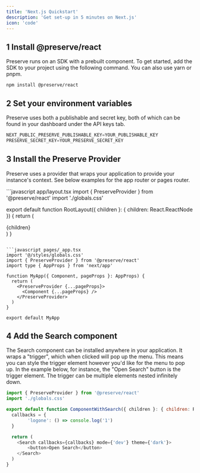 ```yaml
---
title: 'Next.js Quickstart'
description: 'Get set-up in 5 minutes on Next.js'
icon: 'code'
---
```


## 1 Install @preserve/react

Preserve runs on an SDK with a prebuilt component. To get started, add the SDK to your project using the following command. You can also use yarn or pnpm.

```
npm install @preserve/react
```

## 2 Set your environment variables

Preserve uses both a publishable and secret key, both of which can be found in your dashboard under the API keys tab. 

```python .env
NEXT_PUBLIC_PRESERVE_PUBLISHABLE_KEY=YOUR_PUBLISHABLE_KEY
PRESERVE_SECRET_KEY=YOUR_PRESERVE_SECRET_KEY
```

## 3 Install the Preserve Provider

Preserve uses a provider that wraps your application to provide your instance's context. See below examples for the app router or pages router.

<CodeGroup>
```javascript app/layout.tsx
import { PreserveProvider } from '@preserve/react'
import './globals.css'

export default function RootLayout({ children }: { children: React.ReactNode }) {
  return (
    <PreserveProvider>
      <html lang="en">
        <body>
          <main>{children}</main>
        </body>
      </html>
    </PreserveProvider>
  )
}
```

```javascript pages/_app.tsx
import '@/styles/globals.css'
import { PreserveProvider } from '@preserve/react'
import type { AppProps } from 'next/app'

function MyApp({ Component, pageProps }: AppProps) {
  return (
    <PreserveProvider {...pageProps}>
      <Component {...pageProps} />
    </PreserveProvider>
  )
}

export default MyApp
```
</CodeGroup>

## 4 Add the Search component

The Search component can be installed anywhere in your application. It wraps a "trigger", which when clicked will pop up the menu. This means you can style the trigger element however you'd like for the menu to pop up. In the example below, for instance, the "Open Search" button is the trigger element. The trigger can be multiple elements nested infinitely down.

```javascript app/component-with-search.tsx
import { PreserveProvider } from '@preserve/react'
import './globals.css'

export default function ComponentWithSearch({ children }: { children: React.ReactNode }) {
  callbacks = {
        'logone': () => console.log('1')
  }

  return (
    <Search callbacks={callbacks} mode={'dev'} theme={'dark'}>
        <button>Open Search</button>
    </Search>
  )
}
```
